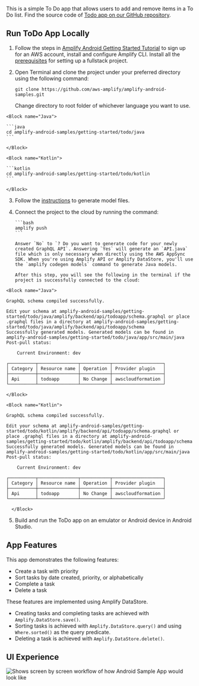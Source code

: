This is a simple To Do app that allows users to add and remove items in a To Do list. Find the source code of [Todo app on our GitHub repository](https://github.com/aws-amplify/amplify-android-samples/tree/main/getting-started/todo).

## Run ToDo App Locally

1.  Follow the steps in [Amplify Android Getting Started Tutorial](/start/) to sign up for an AWS account, install and configure Amplify CLI. Install all the [prerequisites](/start/getting-started/installation/) for setting up a fullstack project.

2.  Open Terminal and clone the project under your preferred directory using the following command:

    ```
    git clone https://github.com/aws-amplify/amplify-android-samples.git
    ```

    Change directory to root folder of whichever language you want to use.

<BlockSwitcher>

    <Block name="Java">

    ```java
    cd amplify-android-samples/getting-started/todo/java
    ```

    </Block>

    <Block name="Kotlin">

    ```kotlin
    cd amplify-android-samples/getting-started/todo/kotlin
    ```

    </Block>

</BlockSwitcher>

3.  Follow the [instructions](/start/getting-started/generate-model) to generate model files.

4.  Connect the project to the cloud by running the command:

        ```bash
        amplify push
        ```

        Answer `No` to `? Do you want to generate code for your newly created GraphQL API`. Answering `Yes` will generate an `API.java` file which is only necessary when directly using the AWS AppSync SDK. When you're using Amplify API or Amplify DataStore, you'll use the `amplify codegen models` command to generate Java models.

        After this step, you will see the following in the terminal if the project is successfully connected to the cloud:

<BlockSwitcher>

    <Block name="Java">

```
GraphQL schema compiled successfully.

Edit your schema at amplify-android-samples/getting-started/todo/java/amplify/backend/api/todoapp/schema.graphql or place .graphql files in a directory at amplify-android-samples/getting-started/todo/java/amplify/backend/api/todoapp/schema
Successfully generated models. Generated models can be found in amplify-android-samples/getting-started/todo/java/app/src/main/java
Post-pull status:

    Current Environment: dev

┌──────────┬───────────────┬───────────┬───────────────────┐
│ Category │ Resource name │ Operation │ Provider plugin   │
├──────────┼───────────────┼───────────┼───────────────────┤
│ Api      │ todoapp       │ No Change │ awscloudformation │
└──────────┴───────────────┴───────────┴───────────────────┘

```

    </Block>

    <Block name="Kotlin">

```
GraphQL schema compiled successfully.

Edit your schema at amplify-android-samples/getting-started/todo/kotlin/amplify/backend/api/todoapp/schema.graphql or place .graphql files in a directory at amplify-android-samples/getting-started/todo/kotlin/amplify/backend/api/todoapp/schema
Successfully generated models. Generated models can be found in amplify-android-samples/getting-started/todo/kotlin/app/src/main/java
Post-pull status:

    Current Environment: dev

┌──────────┬───────────────┬───────────┬───────────────────┐
│ Category │ Resource name │ Operation │ Provider plugin   │
├──────────┼───────────────┼───────────┼───────────────────┤
│ Api      │ todoapp       │ No Change │ awscloudformation │
└──────────┴───────────────┴───────────┴───────────────────┘

```

      </Block>

</BlockSwitcher>

5. Build and run the ToDo app on an emulator or Android device in Android Studio.

## App Features

This app demonstrates the following features:

- Create a task with priority
- Sort tasks by date created, priority, or alphabetically
- Complete a task
- Delete a task

These features are implemented using Amplify DataStore.

- Creating tasks and completing tasks are achieved with `Amplify.DataStore.save()`.
- Sorting tasks is achieved with `Amplify.DataStore.query()` and using `Where.sorted()` as the query predicate.
- Deleting a task is achieved with `Amplify.DataStore.delete()`.

## UI Experience

![Shows screen by screen workflow of how Android Sample App would look like](/images/todo-app.png)
